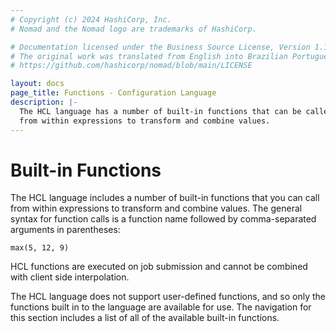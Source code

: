 ```yaml
---
# Copyright (c) 2024 HashiCorp, Inc.
# Nomad and the Nomad logo are trademarks of HashiCorp.

# Documentation licensed under the Business Source License, Version 1.1.
# The original work was translated from English into Brazilian Portuguese.
# https://github.com/hashicorp/nomad/blob/main/LICENSE

layout: docs
page_title: Functions - Configuration Language
description: |-
  The HCL language has a number of built-in functions that can be called
  from within expressions to transform and combine values.
---
```


# Built-in Functions

The HCL language includes a number of built-in functions that you can
call from within expressions to transform and combine values. The general
syntax for function calls is a function name followed by comma-separated
arguments in parentheses:

```hcl
max(5, 12, 9)
```

HCL functions are executed on job submission and cannot be combined with client
side interpolation.

The HCL language does not support user-defined functions, and so only
the functions built in to the language are available for use. The navigation
for this section includes a list of all of the available built-in functions.
